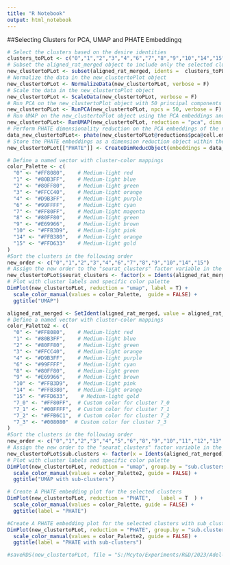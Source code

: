 ```yaml
---
title: "R Notebook"
output: html_notebook
---
```

##Selecting Clusters for PCA, UMAP and PHATE Embeddingq
 
```r
# Select the clusters based on the desire identities
clusters_toPLot <- c("0","1","2","3","4","6","7","8","9","10","14","15")
# Subset the aligned_rat_merged object to include only the selected clusters
new_clustertoPLot <- subset(aligned_rat_merged, idents =  clusters_toPLot)
# Normalize the data in the new_clustertoPlot object
new_clustertoPLot <- NormalizeData(new_clustertoPLot, verbose = F)
# Scale the data in the new_clustertoPlot object
new_clustertoPLot <- ScaleData(new_clustertoPLot, verbose = F)
# Run PCA on the new_clustertoPlot object with 50 principal components
new_clustertoPLot <- RunPCA(new_clustertoPLot, npcs = 50, verbose = F)
# Run UMAP on the new_clustertoPlot object using the PCA embeddings and the first 50 dimensions
new_clustertoPLot<- RunUMAP(new_clustertoPLot, reduction = "pca", dims = 1:50, verbose = F)
# Perform PHATE dimensionality reduction on the PCA embeddings of the new_clustertoPlot object
data_new_clustertoPLot<- phate(new_clustertoPLot@reductions$pca@cell.embeddings)
# Store the PHATE embeddings as a dimension reduction object within the new_clustertoPlot object
new_clustertoPLot[["PHATE"]] <- CreateDimReducObject(embeddings = data_new_clustertoPLot$embedding, key = "PHATE_", assay = DefaultAssay(new_clustertoPLot))
```

```r
# Define a named vector with cluster-color mappings
color_Palette <- c(
  "0" <- "#FF8080",    # Medium-light red
  "1" <- "#80B3FF",    # Medium-light blue
  "2" <- "#80FF80",    # Medium-light green
  "3" <- "#FFCC40",    # Medium-light orange
  "4" <- "#D9B3FF",    # Medium-light purple
  "6" <- "#99FFFF",    # Medium-light cyan
  "7" <- "#FF80FF",    # Medium-light magenta
  "8" <- "#80FF80",    # Medium-light green
  "9" <- "#E69966",    # Medium-light brown
  "10" <- "#FFB3D9",   # Medium-light pink
  "14" <- "#FFB380",   # Medium-light orange
  "15" <- "#FFD633"    # Medium-light gold
)
#Sort the clusters in the following order
new_order <- c("0","1","2","3","4","6","7","8","9","10","14","15")
# Assign the new order to the "seurat_clusters" factor variable in the new_clustertoPLot object
new_clustertoPLot$seurat_clusters <- factor(x = Idents(aligned_rat_merged), levels = new_order)
# Plot with cluster labels and specific color palette
DimPlot(new_clustertoPLot, reduction = "umap", label = T) +
  scale_color_manual(values = color_Palette,  guide = FALSE) +
  ggtitle("UMAP")

```


```r
aligned_rat_merged <- SetIdent(aligned_rat_merged, value = aligned_rat_merged$sub.clusters)
# Define a named vector with cluster-color mappings
color_Palette2 <- c(
  "0" <- "#FF8080",    # Medium-light red
  "1" <- "#80B3FF",    # Medium-light blue
  "2" <- "#80FF80",    # Medium-light green
  "3" <- "#FFCC40",    # Medium-light orange
  "4" <- "#D9B3FF",    # Medium-light purple
  "6" <- "#99FFFF",    # Medium-light cyan
  "8" <- "#80FF80",    # Medium-light green
  "9" <- "#E69966",    # Medium-light brown
  "10" <- "#FFB3D9",   # Medium-light pink
  "14" <- "#FFB380",   # Medium-light orange
  "15" <- "#FFD633",    # Medium-light gold
  "7_0" <- "#FF80FF",  # Custom color for cluster 7_0
  "7_1" <- "#00FFFF",  # Custom color for cluster 7_1
  "7_2" <- "#FFB6C1",  # Custom color for cluster 7_2
  "7_3" <- "#008080"  # Custom color for cluster 7_3
)
#Sort the clusters in the following order
new_order <- c("0","1","2","3","4","5","6","8","9","10","11","12","13","14","15","7_0","7_1","7_2","7_3")
# Assign the new order to the "seurat_clusters" factor variable in the new_clustertoPLot object
new_clustertoPLot$sub.clusters <- factor(x = Idents(aligned_rat_merged), levels = new_order)
# Plot with cluster labels and specific color palette
DimPlot(new_clustertoPLot, reduction = "umap", group.by = "sub.clusters", label = T) + 
  scale_color_manual(values = color_Palette2, guide = FALSE) +
  ggtitle("UMAP with sub-clusters")
```


```r
# Create A PHATE embedding plot for the selected clusters
DimPlot(new_clustertoPLot, reduction = "PHATE",   label = T  ) +
  scale_color_manual(values = color_Palette, guide = FALSE) +
  ggtitle(label = "PHATE")
```

```r
#Create A PHATE embedding plot for the selected clusters with sub_clustering cluster 7
DimPlot(new_clustertoPLot, reduction = "PHATE", group.by = "sub.clusters",label = T  ) +
  scale_color_manual(values = color_Palette2, guide = FALSE) +
  ggtitle(label = "PHATE with sub-clusters")

```

```r

#saveRDS(new_clustertoPLot, file = "S:/Mcyto/Experiments/R&D/2023/Adel-cmv_scRNAseq/selected_cluster_phate_umap.rds")
```

